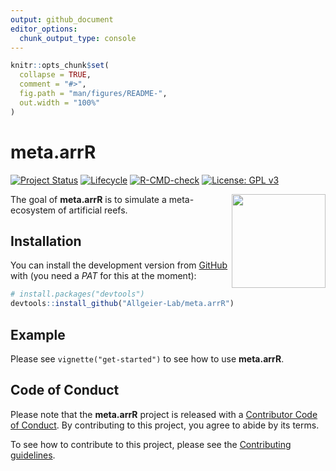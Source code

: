```yaml
---
output: github_document
editor_options: 
  chunk_output_type: console
---
```


<!-- README.md is generated from README.Rmd. Please edit that file -->

```r
knitr::opts_chunk$set(
  collapse = TRUE,
  comment = "#>",
  fig.path = "man/figures/README-",
  out.width = "100%"
)
```

# meta.arrR

<!-- badges: start -->

[![Project Status](https://www.repostatus.org/badges/latest/active.svg)](https://www.repostatus.org/#active)
[![Lifecycle](https://lifecycle.r-lib.org/articles/figures/lifecycle-experimental.svg)](https://lifecycle.r-lib.org/articles/stages.html)
[![R-CMD-check](https://github.com/Allgeier-Lab/meta.arrR/actions/workflows/R-CMD-check.yaml/badge.svg)](https://github.com/Allgeier-Lab/meta.arrR/actions/workflows/R-CMD-check.yaml)
[![License: GPL v3](https://img.shields.io/badge/License-GPLv3-blue.svg)](https://www.gnu.org/licenses/gpl-3.0)

<!-- badges: end -->

<img src="man/figures/logo.png" align="right" width="150" />

The goal of **meta.arrR** is to simulate a meta-ecosystem of artificial reefs.

## Installation

You can install the development version from [GitHub](https://github.com/) with (you need a *PAT* for this at the moment):

``` r
# install.packages("devtools")
devtools::install_github("Allgeier-Lab/meta.arrR")
```
## Example

Please see `vignette("get-started")` to see how to use **meta.arrR**.

## Code of Conduct
  
Please note that the **meta.arrR** project is released with a [Contributor Code of Conduct](CODE_OF_CONDUCT.md). By contributing to this project, you agree to abide by its terms.

To see how to contribute to this project, please see the [Contributing guidelines](CONTRIBUTING.md).
